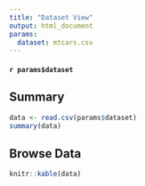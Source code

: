 ```yaml
---
title: "Dataset View"
output: html_document
params: 
  dataset: mtcars.csv
---
```


#### `r params$dataset`

## Summary

```r
data <- read.csv(params$dataset)
summary(data)
```

## Browse Data

```r
knitr::kable(data)
```

